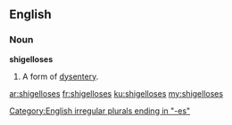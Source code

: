 ==English==

===Noun===
'''shigelloses'''

# {{context|medicine}} {{plural of|shigellosis}}  A form of [[dysentery]].

[[Category:English irregular plurals ending in "-es"]]

[[ar:shigelloses]]
[[fr:shigelloses]]
[[ku:shigelloses]]
[[my:shigelloses]]